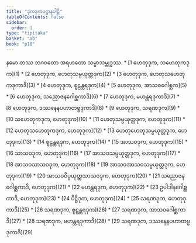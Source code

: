 ```yaml
---
title: "ဒုကဒုကပဋ္ဌာနပါဠိ"
tableOfContents: false
sidebar:
  order: 1
type: "tipitaka"
basket: "ab"
book: "p18"
---
```


<Paragraph number="1" type="center" book="p18">
နမော တဿ ဘဂဝတော အရဟတော သမ္မာသမ္ဗုဒ္ဓဿ.

</Paragraph>

<TableOfContents book="p18">
* [1 ဟေတုဒုက, သဟေတုကဒုက](1)
* [2 ဟေတုဒုက, ဟေတုသမ္ပယုတ္တဒုက](2)
* [3 ဟေတုဒုက, ဟေတုသဟေတုကဒုကာဒိ](3)
* [4 ဟေတုဒုက, စူဠန္တရဒုက](4)
* [5 ဟေတုဒုက, အာသဝဂေါစ္ဆက](5)
* [6 ဟေတုဒုက, သညောဇနဂေါစ္ဆကာဒိ](6)
* [7 ဟေတုဒုက, မဟန္တရဒုကာဒိ](7)
* [8 ဟေတုဒုက, ဒဿနေနပဟာတဗ္ဗဒုကာဒိ](8)
* [9 ဟေတုဒုက, သရဏဒုက](9)
* [10 သဟေတုကဒုက, ဟေတုဒုက](10)
* [11 ဟေတုသမ္ပယုတ္တဒုက, ဟေတုဒုက](11)
* [12 ဟေတုသဟေတုကဒုက, ဟေတုဒုက](12)
* [13 ဟေတုဟေတုသမ္ပယုတ္တဒုက, ဟေတုဒုက](13)
* [14 စူဠန္တရဒုက, ဟေတုဒုက](14)
* [15 အာသဝဒုက, ဟေတုဒုက](15)
* [16 သာသဝဒုက, ဟေတုဒုက](16)
* [17 အာသဝသမ္ပယုတ္တဒုက, ဟေတုဒုက](17)
* [18 အာသဝသာသဝဒုက, ဟေတုဒုက](18)
* [19 အာသဝအာသဝသမ္ပယုတ္တဒုက, ဟေတုဒုက](19)
* [20 အာသဝဝိပ္ပယုတ္တသာသဝဒုက, ဟေတုဒုက](20)
* [21 သညောဇနဂေါစ္ဆကာဒိ, ဟေတုဒုက](21)
* [22 မဟန္တရဒုက, ဟေတုဒုက](22)
* [23 ဥပါဒါနဂေါစ္ဆကာဒိ, ဟေတုဒုက](23)
* [24 ပိဋ္ဌိဒုက, ဟေတုဒုက](24)
* [25 သရဏဒုက, ဟေတုဒုကာဒိ](25)
* [26 သရဏဒုက, စူဠန္တရဒုက](26)
* [27 သရဏဒုက, အာသဝဂေါစ္ဆကာဒိ](27)
* [28 သရဏဒုက, မဟန္တရဒုကာဒိ](28)
* [29 သရဏဒုက, ဒဿနေနပဟာတဗ္ဗဒုကာဒိ](29)
</TableOfContents>
